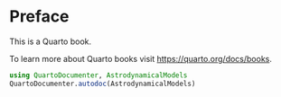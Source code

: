 # Preface {.unnumbered}

This is a Quarto book.

To learn more about Quarto books visit <https://quarto.org/docs/books>.


```julia
using QuartoDocumenter, AstrodynamicalModels
QuartoDocumenter.autodoc(AstrodynamicalModels)
```